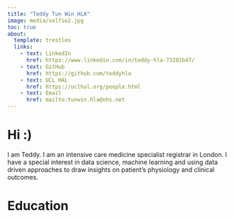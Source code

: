 ```yaml
---
title: "Teddy Tun Win HLA"
image: media/selfie2.jpg
toc: true
about: 
  template: trestles
  links:
    - text: LinkedIn
      href: https://www.linkedin.com/in/teddy-hla-73202b47/
    - text: GitHub
      href: https://github.com/teddyhla
    - text: UCL HAL
      href: https://uclhal.org/people.html
    - text: Email
      href: mailto:tunwin.hla@nhs.net
---
```


# Hi :) 

I am Teddy. I am an intensive care medicine specialist registrar in London. 
I have a special interest in data science, machine learning and using data driven approaches to draw insights on patient's physiology and clinical outcomes.

# Education
